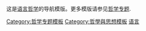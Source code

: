 {{Navbox
| name = 语言哲学
| state = {{{state<includeonly>|collapsed</includeonly>}}}
| title = [[语言哲学]]
| bodyclass  = hlist

| group1 = [[:Category:语言哲学家|哲学家]]
| list1  =
* [[柏拉图]]（“{{le|克拉底鲁篇|Cratylus (dialogue)|克拉底鲁}}”）
* [[高尔吉亚]]
* [[亚里士多德]]
* [[斯多葛主義]]
* [[皮浪主义]]
* [[经院哲学]]
* [[伊本·鲁世德]]
* [[伊本·赫勒敦]]
* [[托马斯·霍布斯]]
* [[戈特弗里德·莱布尼茨|莱布尼茨]]
* [[约翰·戈特弗里德·赫尔德|赫尔德]]
* {{le|路德维希·诺尔|Ludwig Noire|诺尔}}
* [[威廉·馮·洪堡|洪堡]]
* {{le|若克斯·阿蘇爾門迪|Joxe Azurmendi|阿蘇爾門迪}}
* {{le|弗里茨·毛特纳|Fritz Mauthner|毛特纳}}
* [[保罗·利科]]
* [[弗迪南·德·索緒爾|索绪尔]]
* [[戈特洛布·弗雷格|弗雷格]]
* [[法蘭茲·鮑亞士|博厄斯]]
* [[保羅·田立克|田立克]]
* [[愛德華·薩丕爾|萨丕尔]]
* [[莱昂纳德·布龙菲尔德|布龙菲尔德]]
* [[亨利·柏格森|柏格森]]
* [[利維·維谷斯基|維谷斯基]]
* [[路德维希·维特根斯坦|维特根斯坦]]
** “[[哲学研究]]”
** “[[逻辑哲学论]]”
* [[伯特兰·罗素|罗素]]
* [[鲁道夫·卡尔纳普|卡尔纳普]]
* [[雅克·德里达|德里达]]
** “{{le|论文字学|Of Grammatology}}”
** “{{le|Limited Inc|Limited Inc}}”
* [[本杰明·李·沃夫|沃尔夫]]
* [[古斯塔夫·伯格曼|伯格曼]]
* [[約翰·奧斯丁|奧斯丁]]
* [[诺姆·乔姆斯基|乔姆斯基]]
* [[汉斯-格奥尔格·伽达默尔|伽达默尔]]
* [[索尔·阿伦·克里普克|克里普克]]
* [[阿尔弗雷德·朱勒斯·艾耶尔|艾耶尔]]
* [[伊莉莎白·安斯康姆|安斯康姆]]
* [[迈克尔·达米特]]
* [[唐纳德·戴维森|戴维森]]
* [[保羅·格萊斯|格莱斯]]
* [[吉尔伯特·赖尔]]
* [[彼得·弗雷德里克·斯特劳森|斯特劳森]]
* [[威拉德·范·奥曼·蒯因|蒯因]]
* [[希拉里·怀特哈尔·普特南|普特南]]
* [[约翰·罗杰斯·希尔勒|希尔勒]]

| group2 = [[:Category:语言理论|理论]]
| list2  =
* {{le|指称的因果理论|Causal theory of reference}}
* {{le|对比主义|Contrastivism}}
* {{le|因袭主义|Conventionalism}}
* {{le|克拉蒂卢斯主义|Cratylism}}
* [[解構主義]]
* {{le|名称的摹状词理论|Descriptivist theory of names}}
* {{le|中介指称理论|Direct reference theory}}<!-- 自己翻的，待专业人士改正 -->
* {{le|Dramatism|Dramatism}}
* [[表现主义]]
* {{le|语言决定论|Linguistic determinism}}
* {{le|逻辑原子论|Logical atomism}}
* [[逻辑实证主义]]
* {{le|指称理论|Mediated reference theory}}
* [[唯名論]]
* {{le|非认知主义|Non-cognitivism}}
* {{le|阳性中心主义|Phallogocentrism}}
* [[寂靜主義]]
* {{le|关联理论|Relevance theory}}
* {{le|语义外在论|Semantic externalism}}
* {{le|语义整体论|Semantic holism}}
* [[結構主義]]
* {{le|指代理论|Supposition theory}}
* {{le|共生哲学|Symbiosism}}
* {{le|神学语言无认知上的意义|Theological noncognitivism}}
* [[摹状词理论]]
* [[验证理论]]

| group3 = 概念
| list3  =
* [[歧義]]
* [[语言相对论]]
* [[語意]]
* [[语言]]
* {{le|真值载体|Truth-bearer}}
* [[命题]]
* [[使用-提及區別]]
* [[概念]]
* [[分类]]
* [[集合 (数学)|集合]]
* {{le|类 (哲学)|Class (philosophy)|类}}
* [[内涵]]
* {{le|逻辑形式|Logical form}}
* [[元語言]]
* [[心理表征]]
* [[复合性原理]]
* [[性质 (哲学)|性质]]
* {{le|符号 (符号学)|Sign (semiotics)|符号}}
* {{le|意义和指称|Sense and reference}}
* [[言语行为理论]]
* [[符号]]
* [[实体]]
* [[句子]]
* [[陈述 (逻辑)|陈述]]
* '''[[语言哲学索引|更多...]]'''

| group4 = 相关条目
| list4  =
* [[分析哲學]]
* [[信息哲学]]
* [[哲学逻辑]]
* [[语言学]]
* [[语用学]]
* [[修辞学]]
* [[语义学]]
* {{le|形式语义学 (语言学)|Formal semantics (linguistics)|形式语义学}}
* [[符號學]]

| below =
* {{icon|CAT}} [[:Category:语言哲学|分类]]
* {{icon|OTD}}[[Special:链出更改/Template:语言哲学|历史]]
}}<noinclude>
{{collapsible option}}

这是[[语言哲学]]的导航模版。更多模版请参见[[Wikipedia:哲学专题|哲学专题]].

[[Category:哲学专题模板]]
[[Category:哲學與思想模板]]
[[Category:哲學與思想導航模板|语言]]

</noinclude>